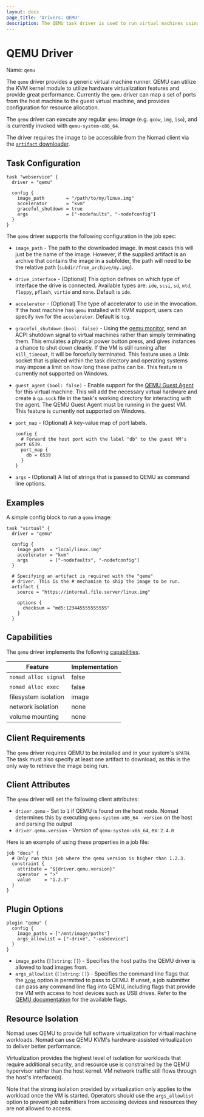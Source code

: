 ```yaml
---
layout: docs
page_title: 'Drivers: QEMU'
description: The QEMU task driver is used to run virtual machines using QEMU/KVM.
---
```


# QEMU Driver

Name: `qemu`

The `qemu` driver provides a generic virtual machine runner. QEMU can utilize
the KVM kernel module to utilize hardware virtualization features and provide
great performance. Currently the `qemu` driver can map a set of ports from the
host machine to the guest virtual machine, and provides configuration for
resource allocation.

The `qemu` driver can execute any regular `qemu` image (e.g. `qcow`, `img`,
`iso`), and is currently invoked with `qemu-system-x86_64`.

The driver requires the image to be accessible from the Nomad client via the
[`artifact` downloader](/nomad/docs/job-specification/artifact).

## Task Configuration

```hcl
task "webservice" {
  driver = "qemu"

  config {
    image_path        = "/path/to/my/linux.img"
    accelerator       = "kvm"
    graceful_shutdown = true
    args              = ["-nodefaults", "-nodefconfig"]
  }
}
```

The `qemu` driver supports the following configuration in the job spec:

- `image_path` - The path to the downloaded image. In most cases this will just
  be the name of the image. However, if the supplied artifact is an archive that
  contains the image in a subfolder, the path will need to be the relative path
  (`subdir/from_archive/my.img`).

- `drive_interface` - (Optional) This option defines on which type of interface
  the drive is connected. Available types are: `ide`, `scsi`, `sd`, `mtd`,
  `floppy`, `pflash`, `virtio` and `none`. Default is `ide`.

- `accelerator` - (Optional) The type of accelerator to use in the invocation.
  If the host machine has `qemu` installed with KVM support, users can specify
  `kvm` for the `accelerator`. Default is `tcg`.

- `graceful_shutdown` `(bool: false)` - Using the [qemu
  monitor](https://en.wikibooks.org/wiki/QEMU/Monitor), send an ACPI shutdown
  signal to virtual machines rather than simply terminating them. This emulates
  a physical power button press, and gives instances a chance to shut down
  cleanly. If the VM is still running after `kill_timeout`, it will be
  forcefully terminated. This feature uses a Unix socket that is placed within
  the task directory and operating systems may impose a limit on how long these
  paths can be. This feature is currently not supported on Windows.

- `guest_agent` `(bool: false)` - Enable support for the [QEMU Guest
  Agent](https://wiki.qemu.org/Features/GuestAgent) for this virtual machine.
  This will add the necessary virtual hardware and create a `qa.sock` file in
  the task's working directory for interacting with the agent. The QEMU Guest
  Agent must be running in the guest VM. This feature is currently not
  supported on Windows.

- `port_map` - (Optional) A key-value map of port labels.

  ```hcl
  config {
    # Forward the host port with the label "db" to the guest VM's port 6539.
    port_map {
      db = 6539
    }
  }
  ```

- `args` - (Optional) A list of strings that is passed to QEMU as command line
  options.

## Examples

A simple config block to run a `qemu` image:

```
task "virtual" {
  driver = "qemu"

  config {
    image_path  = "local/linux.img"
    accelerator = "kvm"
    args        = ["-nodefaults", "-nodefconfig"]
  }

  # Specifying an artifact is required with the "qemu"
  # driver. This is the # mechanism to ship the image to be run.
  artifact {
    source = "https://internal.file.server/linux.img"

    options {
      checksum = "md5:123445555555555"
    }
  }
```

## Capabilities

The `qemu` driver implements the following [capabilities](/nomad/docs/concepts/plugins/task-drivers#capabilities-capabilities-error).

| Feature              | Implementation |
| -------------------- | -------------- |
| `nomad alloc signal` | false          |
| `nomad alloc exec`   | false          |
| filesystem isolation | image          |
| network isolation    | none           |
| volume mounting      | none           |

## Client Requirements

The `qemu` driver requires QEMU to be installed and in your system's `$PATH`.
The task must also specify at least one artifact to download, as this is the only
way to retrieve the image being run.

## Client Attributes

The `qemu` driver will set the following client attributes:

- `driver.qemu` - Set to `1` if QEMU is found on the host node. Nomad determines
  this by executing `qemu-system-x86_64 -version` on the host and parsing the output
- `driver.qemu.version` - Version of `qemu-system-x86_64`, ex: `2.4.0`

Here is an example of using these properties in a job file:

```hcl
job "docs" {
  # Only run this job where the qemu version is higher than 1.2.3.
  constraint {
    attribute = "${driver.qemu.version}"
    operator  = ">"
    value     = "1.2.3"
  }
}
```

## Plugin Options

```hcl
plugin "qemu" {
  config {
    image_paths = ["/mnt/image/paths"]
    args_allowlist = ["-drive", "-usbdevice"]
  }
}
```

- `image_paths` (`[]string`: `[]`) - Specifies the host paths the QEMU
  driver is allowed to load images from.
- `args_allowlist` (`[]string`: `[]`) - Specifies the command line
  flags that the [`args`] option is permitted to pass to QEMU. If
  unset, a job submitter can pass any command line flag into QEMU,
  including flags that provide the VM with access to host devices such
  as USB drives. Refer to the [QEMU documentation] for the available
  flags.

## Resource Isolation

Nomad uses QEMU to provide full software virtualization for virtual machine
workloads. Nomad can use QEMU KVM's hardware-assisted virtualization to deliver
better performance.

Virtualization provides the highest level of isolation for workloads that
require additional security, and resource use is constrained by the QEMU
hypervisor rather than the host kernel. VM network traffic still flows through
the host's interface(s).

Note that the strong isolation provided by virtualization only applies
to the workload once the VM is started. Operators should use the
`args_allowlist` option to prevent job submitters from accessing
devices and resources they are not allowed to access.

[`args`]: /nomad/docs/drivers/qemu#args
[QEMU documentation]: https://www.qemu.org/docs/master/system/invocation.html

